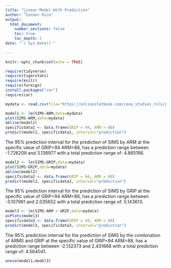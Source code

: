 ```yaml
---
title: "Linear Model With Prediction"
author: "Connor Rice"
output: 
  html_document:
    number_sections: false
    toc: true
    toc_depth: 5
date: "`r Sys.Date()`"    
    
---
```


```r
knitr::opts_chunk$set(echo = TRUE)
```

```r
require(tidyverse)
require(tigerstats)
require(knitr)
require(foreign)
install.packages("car")
require(car)

mydata <- read.csv(file="https://onlinestatbook.com/case_studies_rvls/physical_strength/data.txt",sep="",header=TRUE)

```

```r
model1 <- lm(SIMS~ARM,data=mydata)
plot(SIMS~ARM,data=mydata)
abline(model1)
specificdata1 <- data.frame(GRIP = 94, ARM = 88)
predict(model1, specificdata1, interval="prediction")
```

The 95% prediction interval for the prediction of SIMS by ARM at the specific value of GRIP=94 ARM=88, has a prediction range between -1.726209 and 3.138977 with a total prediction range of: 4.865186.

```r
model2 <- lm(SIMS~GRIP,data=mydata)
plot(SIMS~GRIP,data=mydata)
abline(model2)
specificdata2 <- data.frame(GRIP = 94, ARM = 88)
predict(model2, specificdata2, interval="prediction")
```

The 95% prediction interval for the prediction of SIMS by GRIP at the specific value of GRIP=94 ARM=88, has a prediction range between -3.107961 and 2.035652 with a total prediction range of: 5.143613.

```r
model3 <- lm(SIMS~ARM + GRIP,data=mydata)
avPlots(model3)
specificdata3 <- data.frame(GRIP = 94, ARM = 88)
predict(model3, specificdata3, interval="prediction")
```

The 95% prediction interval for the prediction of SIMS by the combination of ARMS and GRIP at the specific value of GRIP=94 ARM=88, has a prediction range between -2.132373 and 2.431668 with a total prediction range of: 4.564041. 

```r
anova(model1,model3)
```
